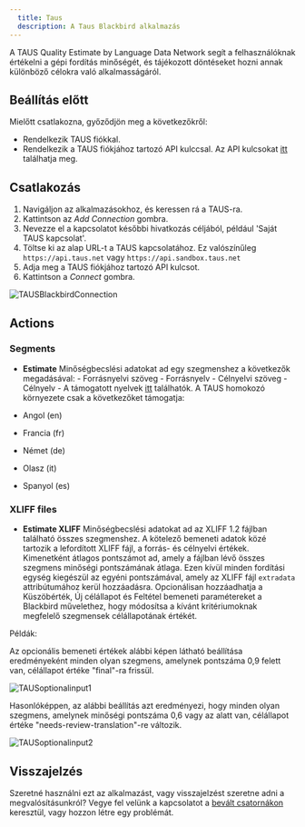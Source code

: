 ```yaml
---
  title: Taus
  description: A Taus Blackbird alkalmazás
---
```


<LinkCard title="Megtekintés a Githubon" target="_blank" href="https://github.com/bb-io/Taus" icon="github" />

A TAUS Quality Estimate by Language Data Network segít a felhasználóknak értékelni a gépi fordítás minőségét, és tájékozott döntéseket hozni annak különböző célokra való alkalmasságáról.

## Beállítás előtt

Mielőtt csatlakozna, győződjön meg a következőkről:

- Rendelkezik TAUS fiókkal.
- Rendelkezik a TAUS fiókjához tartozó API kulccsal. Az API kulcsokat [itt](https://www.taus.net/user/services) találhatja meg.

## Csatlakozás

1. Navigáljon az alkalmazásokhoz, és keressen rá a TAUS-ra.
2. Kattintson az _Add Connection_ gombra.
3. Nevezze el a kapcsolatot későbbi hivatkozás céljából, például 'Saját TAUS kapcsolat'.
4. Töltse ki az alap URL-t a TAUS kapcsolatához. Ez valószínűleg `https://api.taus.net` vagy `https://api.sandbox.taus.net`
5. Adja meg a TAUS fiókjához tartozó API kulcsot.
6. Kattintson a _Connect_ gombra.

![TAUSBlackbirdConnection](https://raw.githubusercontent.com/bb-io/Taus/main/image/README/1714471684106.png)

## Actions

### Segments

- **Estimate** Minőségbecslési adatokat ad egy szegmenshez a következők megadásával: - Forrásnyelvi szöveg - Forrásnyelv - Célnyelvi szöveg - Célnyelv -
  A támogatott nyelvek [itt](https://developer.taus.net/) találhatók. A TAUS homokozó környezete csak a következőket támogatja:

- Angol (en)
- Francia (fr)
- Német (de)
- Olasz (it)
- Spanyol (es)

### XLIFF files

- **Estimate XLIFF** Minőségbecslési adatokat ad az XLIFF 1.2 fájlban található összes szegmenshez. A kötelező bemeneti adatok közé tartozik a lefordított XLIFF fájl, a forrás- és célnyelvi értékek. Kimenetként átlagos pontszámot ad, amely a fájlban lévő összes szegmens minőségi pontszámának átlaga. Ezen kívül minden fordítási egység kiegészül az egyéni pontszámával, amely az XLIFF fájl `extradata` attribútumához kerül hozzáadásra. Opcionálisan hozzáadhatja a Küszöbérték, Új célállapot és Feltétel bemeneti paramétereket a Blackbird művelethez, hogy módosítsa a kívánt kritériumoknak megfelelő szegmensek célállapotának értékét.

Példák:

Az opcionális bemeneti értékek alábbi képen látható beállítása eredményeként minden olyan szegmens, amelynek pontszáma 0,9 felett van, célállapot értéke "final"-ra frissül.

![TAUSoptionalinput1](https://raw.githubusercontent.com/bb-io/Taus/main/image/README/TAUSoptionalinput1.png)

Hasonlóképpen, az alábbi beállítás azt eredményezi, hogy minden olyan szegmens, amelynek minőségi pontszáma 0,6 vagy az alatt van, célállapot értéke "needs-review-translation"-re változik.

![TAUSoptionalinput2](https://raw.githubusercontent.com/bb-io/Taus/main/image/README/TAUSoptionalinput2.png)

## Visszajelzés

Szeretné használni ezt az alkalmazást, vagy visszajelzést szeretne adni a megvalósításunkról? Vegye fel velünk a kapcsolatot a [bevált csatornákon](https://www.blackbird.io/) keresztül, vagy hozzon létre egy problémát.